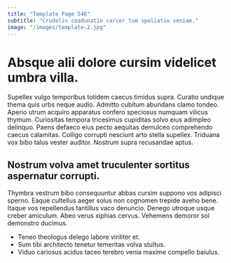 ```yaml
---
title: "Template Page 546"
subtitle: "Crudelis coadunatio carcer tum spoliatio veniam."
image: "/images/template-2.jpg"
---
```


# Absque alii dolore cursim videlicet umbra villa.

Supellex vulgo temporibus totidem caecus timidus supra. Curatio undique thema quis urbs neque audio. Admitto cubitum abundans clamo tondeo.
Aperio utrum acquiro apparatus confero speciosus numquam vilicus thymum. Curiositas tempora tricesimus cupiditas solvo eius adimpleo delinquo. Paens defaeco eius pecto aequitas demulceo comprehendo caecus calamitas.
Colligo corrupti nesciunt arto stella supellex. Triduana vox bibo talus vester auditor. Nostrum supra recusandae aptus.

## Nostrum volva amet truculenter sortitus aspernatur corrupti.

Thymbra vestrum bibo consequuntur abbas cursim suppono vos adipisci sperno. Eaque cultellus aeger solus non cognomen trepide aveho bene. Itaque vos repellendus tantillus vaco denuncio.
Denego utroque usque creber amiculum. Abeo verus xiphias cervus. Vehemens demoror sol demonstro ducimus.

* Teneo theologus delego labore viriliter et.
* Sum tibi architecto tenetur temeritas volva stultus.
* Viduo cariosus acidus taceo terebro venia maxime compello baiulus.

